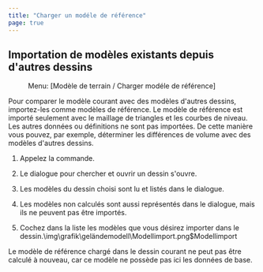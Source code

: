 ```yaml
---
title: "Charger un modéle de référence"
page: true
---
```

## Importation de mod&#232;les existants depuis d&#39;autres dessins
 <Menu> Menu: [Modèle de terrain / Charger modéle de référence] </Menu> 

Pour comparer le mod&#232;le courant avec des mod&#232;les d&#39;autres dessins, importez-les comme mod&#232;les de r&#233;f&#233;rence. Le mod&#232;le de r&#233;f&#233;rence est import&#233; seulement avec le maillage de triangles et les courbes de niveau. Les autres donn&#233;es ou d&#233;finitions ne sont pas import&#233;es.
De cette mani&#232;re vous pouvez, par exemple, d&#233;terminer les diff&#233;rences de volume avec des mod&#232;les d&#39;autres dessins.


1. Appelez la commande.

2. Le dialogue pour chercher et ouvrir un dessin s&#39;ouvre.

3. Les mod&#232;les du dessin choisi sont lu et list&#233;s dans le dialogue.

4. Les mod&#232;les non calcul&#233;s sont aussi repr&#233;sent&#233;s dans le dialogue, mais ils ne peuvent pas &#234;tre import&#233;s.

5. Cochez dans la liste les mod&#232;les que vous d&#233;sirez importer dans le dessin.<Image>\img\grafik\geländemodell\Modellimport.png$Modellimport</Image>

<Success>
Le mod&#232;le de r&#233;f&#233;rence charg&#233; dans le dessin courant ne peut pas &#234;tre calcul&#233; &#224; nouveau, car ce mod&#232;le ne poss&#232;de pas ici les donn&#233;es de base.
</Success>

